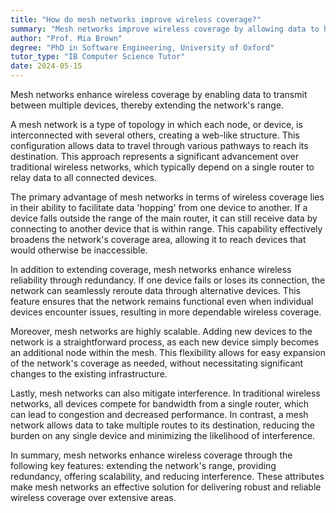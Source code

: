 ```yaml
---
title: "How do mesh networks improve wireless coverage?"
summary: "Mesh networks improve wireless coverage by allowing data to hop from one device to another, extending the network's range."
author: "Prof. Mia Brown"
degree: "PhD in Software Engineering, University of Oxford"
tutor_type: "IB Computer Science Tutor"
date: 2024-05-15
---
```


Mesh networks enhance wireless coverage by enabling data to transmit between multiple devices, thereby extending the network's range.

A mesh network is a type of topology in which each node, or device, is interconnected with several others, creating a web-like structure. This configuration allows data to travel through various pathways to reach its destination. This approach represents a significant advancement over traditional wireless networks, which typically depend on a single router to relay data to all connected devices.

The primary advantage of mesh networks in terms of wireless coverage lies in their ability to facilitate data 'hopping' from one device to another. If a device falls outside the range of the main router, it can still receive data by connecting to another device that is within range. This capability effectively broadens the network's coverage area, allowing it to reach devices that would otherwise be inaccessible.

In addition to extending coverage, mesh networks enhance wireless reliability through redundancy. If one device fails or loses its connection, the network can seamlessly reroute data through alternative devices. This feature ensures that the network remains functional even when individual devices encounter issues, resulting in more dependable wireless coverage.

Moreover, mesh networks are highly scalable. Adding new devices to the network is a straightforward process, as each new device simply becomes an additional node within the mesh. This flexibility allows for easy expansion of the network's coverage as needed, without necessitating significant changes to the existing infrastructure.

Lastly, mesh networks can also mitigate interference. In traditional wireless networks, all devices compete for bandwidth from a single router, which can lead to congestion and decreased performance. In contrast, a mesh network allows data to take multiple routes to its destination, reducing the burden on any single device and minimizing the likelihood of interference.

In summary, mesh networks enhance wireless coverage through the following key features: extending the network's range, providing redundancy, offering scalability, and reducing interference. These attributes make mesh networks an effective solution for delivering robust and reliable wireless coverage over extensive areas.
    